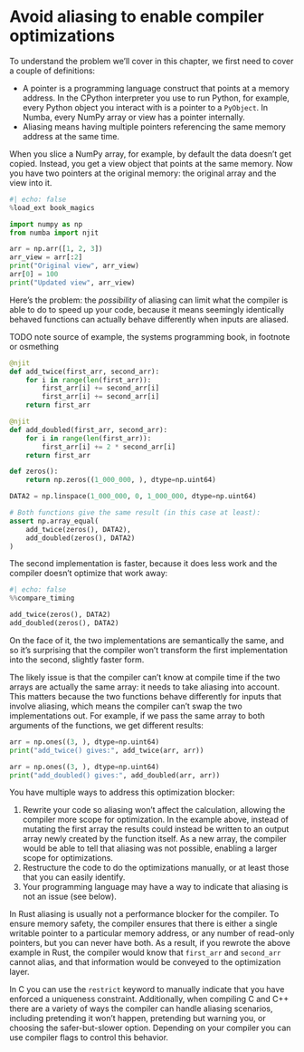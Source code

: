# Avoid aliasing to enable compiler optimizations

To understand the problem we'll cover in this chapter, we first need to cover a couple of definitions:

* A pointer is a programming language construct that points at a memory address.
  In the CPython interpreter you use to run Python, for example, every Python object you interact with is a pointer to a `PyObject`.
  In Numba, every NumPy array or view has a pointer internally.
* Aliasing means having multiple pointers referencing the same memory address at the same time.

When you slice a NumPy array, for example, by default the data doesn't get copied.
Instead, you get a view object that points at the same memory.
Now you have two pointers at the original memory: the original array and the view into it.

```python
#| echo: false
%load_ext book_magics
```

```python
import numpy as np
from numba import njit

arr = np.arr([1, 2, 3])
arr_view = arr[:2]
print("Original view", arr_view)
arr[0] = 100
print("Updated view", arr_view)
```

Here's the problem: the _possibility_ of aliasing can limit what the compiler is able to do to speed up your code, because it means seemingly identically behaved functions can actually behave differently when inputs are aliased.

TODO note source of example, the systems programming book, in footnote or osmething

```python
@njit
def add_twice(first_arr, second_arr):
    for i in range(len(first_arr)):
        first_arr[i] += second_arr[i]
        first_arr[i] += second_arr[i]
    return first_arr

@njit
def add_doubled(first_arr, second_arr):
    for i in range(len(first_arr)):
        first_arr[i] += 2 * second_arr[i]
    return first_arr

def zeros():
    return np.zeros((1_000_000, ), dtype=np.uint64)

DATA2 = np.linspace(1_000_000, 0, 1_000_000, dtype=np.uint64)

# Both functions give the same result (in this case at least):
assert np.array_equal(
    add_twice(zeros(), DATA2),
    add_doubled(zeros(), DATA2)
)
```

The second implementation is faster, because it does less work and the compiler doesn't optimize that work away:

```python
#| echo: false
%%compare_timing

add_twice(zeros(), DATA2)
add_doubled(zeros(), DATA2)
```

On the face of it, the two implementations are semantically the same, and so it's surprising that the compiler won't transform the first implementation into the second, slightly faster form.

The likely issue is that the compiler can't know at compile time if the two arrays are actually the same array: it needs to take aliasing into account.
This matters because the two functions behave differently for inputs that involve aliasing, which means the compiler can't swap the two implementations out.
For example, if we pass the same array to both arguments of the functions, we get different results:

```python
arr = np.ones((3, ), dtype=np.uint64)
print("add_twice() gives:", add_twice(arr, arr))

arr = np.ones((3, ), dtype=np.uint64)
print("add_doubled() gives:", add_doubled(arr, arr))
```

You have multiple ways to address this optimization blocker:

1. Rewrite your code so aliasing won't affect the calculation, allowing the compiler more scope for optimization.
   In the example above, instead of mutating the first array the results could instead be written to an output array newly created by the function itself.
   As a new array, the compiler would be able to tell that aliasing was not possible, enabling a larger scope for optimizations.
2. Restructure the code to do the optimizations manually, or at least those that you can easily identify.
3. Your programming language may have a way to indicate that aliasing is not an issue (see below).

::: {.callout-info}
In Rust aliasing is usually not a performance blocker for the compiler.
To ensure memory safety, the compiler ensures that there is either a single writable pointer to a particular memory address, or any number of read-only pointers, but you can never have both.
As a result, if you rewrote the above example in Rust, the compiler would know that `first_arr` and `second_arr` cannot alias, and that information would be conveyed to the optimization layer.

In C you can use the `restrict` keyword to manually indicate that you have enforced a uniqueness constraint.
Additionally, when compiling C and C++ there are a variety of ways the compiler can handle aliasing scenarios, including pretending it won't happen, pretending but warning you, or choosing the safer-but-slower option.
Depending on your compiler you can use compiler flags to control this behavior.
:::
